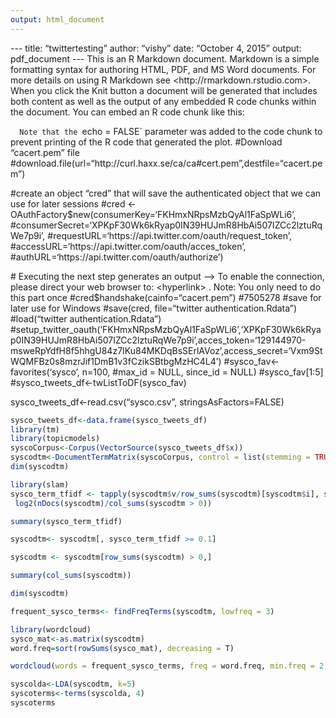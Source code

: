 ---
output: html_document
---
- - - 
 t i t l e :   " t w i t t e r t e s t i n g " 
 a u t h o r :   " v i s h y " 
 d a t e :   " O c t o b e r   4 ,   2 0 1 5 " 
 o u t p u t :   p d f _ d o c u m e n t 
 - - - 
 
 T h i s   i s   a n   R   M a r k d o w n   d o c u m e n t .   M a r k d o w n   i s   a   s i m p l e   f o r m a t t i n g   s y n t a x   f o r   a u t h o r i n g   H T M L ,   P D F ,   a n d   M S   W o r d   d o c u m e n t s .   F o r   m o r e   d e t a i l s   o n   u s i n g   R   M a r k d o w n   s e e   < h t t p : / / r m a r k d o w n . r s t u d i o . c o m > . 
 
 W h e n   y o u   c l i c k   t h e   * * K n i t * *   b u t t o n   a   d o c u m e n t   w i l l   b e   g e n e r a t e d   t h a t   i n c l u d e s   b o t h   c o n t e n t   a s   w e l l   a s   t h e   o u t p u t   o f   a n y   e m b e d d e d   R   c o d e   c h u n k s   w i t h i n   t h e   d o c u m e n t .   Y o u   c a n   e m b e d   a n   R   c o d e   c h u n k   l i k e   t h i s : 
 

 ` ` ` 
 
 N o t e   t h a t   t h e   ` e c h o   =   F A L S E `   p a r a m e t e r   w a s   a d d e d   t o   t h e   c o d e   c h u n k   t o   p r e v e n t   p r i n t i n g   o f   t h e   R   c o d e   t h a t   g e n e r a t e d   t h e   p l o t . 
#Download "cacert.pem" file
#download.file(url="http://curl.haxx.se/ca/ca#cert.pem",destfile="cacert.pem")


#create an object "cred" that will save the authenticated object that we can use for later sessions
#cred <- OAuthFactory$new(consumerKey='FKHmxNRpsMzbQyAl1FaSpWLi6',
#consumerSecret='XPKpF30Wk6kRyap0IN39HUJmR8HbAi507IZCc2lztuRqWe7p9i',
#requestURL='https://api.twitter.com/oauth/request_token',
#accessURL='https://api.twitter.com/oauth/acces_token',
#authURL='https://api.twitter.com/oauth/authorize')

#   E x e c u t i n g   t h e   n e x t   s t e p   g e n e r a t e s   a n   o u t p u t   - - >   T o   e n a b l e   t h e   c o n n e c t i o n ,   p l e a s e   d i r e c t   y o u r   w e b   b r o w s e r   t o :   < h y p e r l i n k >   .   N o t e :     Y o u   o n l y   n e e d   t o   d o   t h i s   p a r t   o n c e 
#cred$handshake(cainfo="cacert.pem")
#7505278
 
 # s a v e   f o r   l a t e r   u s e   f o r   W i n d o w s 
#save(cred, file="twitter authentication.Rdata")
   
#load("twitter authentication.Rdata")
 
#setup_twitter_oauth('FKHmxNRpsMzbQyAl1FaSpWLi6','XPKpF30Wk6kRyap0IN39HUJmR8HbAi507IZCc2lztuRqWe7p9i',acces_token='129144970-msweRpYdfH8f5hhgU84z7IKu84MKDqBsSErlAVoz',access_secret='Vxm9StWQMFBz0s8mzrJif1DmB1v3fCzikSBtbgMzHC4L4')
 
#sysco_fav<-favorites('sysco', n=100, #max_id = NULL, since_id = NULL)
#sysco_fav[1:5]
#sysco_tweets_df<-twListToDF(sysco_fav)

sysco_tweets_df<-read.csv("sysco.csv", stringsAsFactors=FALSE)
```{r, echo=FALSE}
sysco_tweets_df<-data.frame(sysco_tweets_df)
library(tm)
library(topicmodels)
syscoCorpus<-Corpus(VectorSource(sysco_tweets_df$x))
syscodtm<-DocumentTermMatrix(syscoCorpus, control = list(stemming = TRUE, stopwords = TRUE, minWordLength = 3, removeNumbers= TRUE, removePunctuation = TRUE ))
dim(syscodtm)

library(slam)
sysco_term_tfidf <- tapply(syscodtm$v/row_sums(syscodtm)[syscodtm$i], syscodtm$j, mean) *
 log2(nDocs(syscodtm)/col_sums(syscodtm > 0))

summary(sysco_term_tfidf)

syscodtm<- syscodtm[, sysco_term_tfidf >= 0.1]

syscodtm <- syscodtm[row_sums(syscodtm) > 0,]

summary(col_sums(syscodtm))

dim(syscodtm)

frequent_sysco_terms<- findFreqTerms(syscodtm, lowfreq = 3)

library(wordcloud)
sysco_mat<-as.matrix(syscodtm)
word.freq=sort(rowSums(sysco_mat), decreasing = T)

wordcloud(words = frequent_sysco_terms, freq = word.freq, min.freq = 2, random.order = F, random.color = T)

syscolda<-LDA(syscodtm, k=5)
syscoterms<-terms(syscolda, 4)
syscoterms
```
